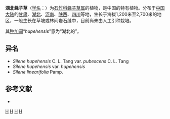{{Speciesbox
| genus = Silene
| species = hupehensis
| authority = C. L. Tang, 1980
| subdivision_ranks =[[变种|变种]]
| subdivision =
* 湖北蝇子草 ''S. h.'' var. ''hupehensis''
* [[毛湖北蝇子草|毛湖北蝇子草]] ''S. h.'' var. ''pubescens''
}}

'''湖北蝇子草'''（[[学名|学名]]：{{lang|la|''Silene hupehensis''}}）为[[石竹科|石竹科]][[蝇子草属|蝇子草属]]的植物，是中国的特有植物。分布于[[中国大陆|中国大陆]]的[[甘肃|甘肃]]、[[湖北|湖北]]、[[河南|河南]]、[[陕西|陕西]]、[[四川|四川]]等地，生长于海拔1,200米至2,700米的地区，一般生长在草坡或林间岩石缝中，目前尚未由人工引种栽培。

其[[种加词|种加词]]“''hupehensis ''”意为“湖北的”。

== 异名 ==
* ''Silene hupehensis'' C. L. Tang var. ''pubescens'' C. L. Tang
* ''Silene hupehensis'' var. ''hupehensis''
* ''Silene linearifolia'' Pamp.

== 参考文献 ==
<div class="references-small">
* {{cite web| url =http://www.bioinfo.cn/db05/KmzwSpecies.php?action=view&id=2342| title =湖北蝇子草（原变种）| work =《中国高等植物数据库全库》| publisher =中国科学院微生物研究所| author =昆明植物研究所| accessdate =2009-02-23| deadurl =yes| archiveurl =https://web.archive.org/web/20160305041534/http://www.bioinfo.cn/db05/KmzwSpecies.php?action=view&id=2342| archivedate =2016-03-05}}
</div>
{{Taxonbar|from=Q15225967}}

[[Category:蝇子草属|H]]
[[Category:湖北植物|H]]
[[Category:1980年描述的植物|H]]
[[Category:中国特有植物|H]]


{{植物小作品}}